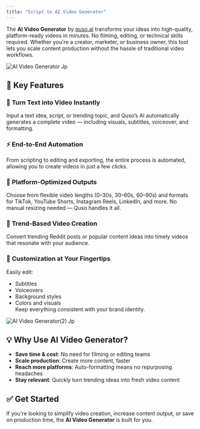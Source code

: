 ```yaml
---
title: "Script to AI Video Generator"
---
```


The **AI Video Generator** by [quso.ai](http://Quso.ai) transforms your ideas into high-quality, platform-ready videos in minutes. No filming, editing, or technical skills required. Whether you're a creator, marketer, or business owner, this tool lets you scale content production without the hassle of traditional video workflows.

![AI Video Generator Jp](/images/AI-Video-generator.jpg)

## 🚀 Key Features

### 🧠 **Turn Text into Video Instantly**

Input a text idea, script, or trending topic, and Quso’s AI automatically generates a complete video — including visuals, subtitles, voiceover, and formatting.

### ⚡ **End-to-End Automation**

From scripting to editing and exporting, the entire process is automated, allowing you to create videos in just a few clicks.

### 📱 **Platform-Optimized Outputs**

Choose from flexible video lengths (0–30s, 30–60s, 60–90s) and formats for TikTok, YouTube Shorts, Instagram Reels, LinkedIn, and more. No manual resizing needed — Quso handles it all.

### 🎯 **Trend-Based Video Creation**

Convert trending Reddit posts or popular content ideas into timely videos that resonate with your audience.

### 🎨 **Customization at Your Fingertips**

Easily edit:

- Subtitles
- Voiceovers
- Background styles
- Colors and visuals\
  Keep everything consistent with your brand identity.

![AI Video Generator(2) Jp](/images/AI-Video-generator\(2\).jpg)

## 💡 Why Use AI Video Generator?

- **Save time & cost**: No need for filming or editing teams
- **Scale production**: Create more content, faster
- **Reach more platforms**: Auto-formatting means no repurposing headaches
- **Stay relevant**: Quickly turn trending ideas into fresh video content

## ✅ Get Started

If you're looking to simplify video creation, increase content output, or save on production time, the **AI Video Generator** is built for you.